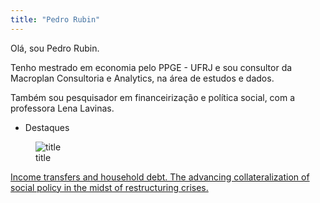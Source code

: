 ```yaml
---
title: "Pedro Rubin"
---
```


Olá, sou Pedro Rubin.

Tenho mestrado em economia pelo PPGE - UFRJ e sou consultor da Macroplan Consultoria e Analytics, na área de estudos e dados.

Também sou pesquisador em financeirização e política social, com a professora Lena Lavinas.

* Destaques

![title](imagens/Lavinas_Araujo_Rubin.png)

[Income transfers and household debt. The advancing collateralization of social policy in the midst of restructuring crises.](https://bjpe.org.br/repojs/index.php/journal/article/view/2455)
